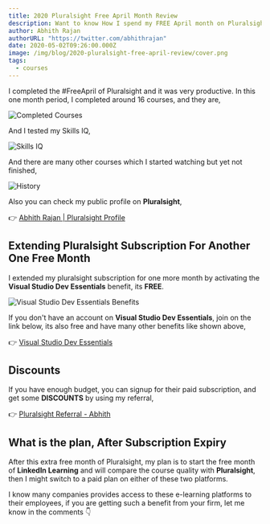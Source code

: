 ```yaml
---
title: 2020 Pluralsight Free April Month Review
description: Want to know How I spend my FREE April month on Pluralsight, plus how to extend Pluralsight subscription for another one free month.
author: Abhith Rajan
authorURL: "https://twitter.com/abhithrajan"
date: 2020-05-02T09:26:00.000Z
image: /img/blog/2020-pluralsight-free-april-review/cover.png
tags:
  - courses
---
```


I completed the #FreeApril of Pluralsight and it was very productive. In this one month period, I completed around 16 courses, and they are,

![Completed Courses](../../static/img/blog/2020-pluralsight-free-april-review/completed-courses.png)

And I tested my Skills IQ,

![Skills IQ](../../static/img/blog/2020-pluralsight-free-april-review/skills-iq.png)

And there are many other courses which I started watching but yet not finished,

![History](../../static/img/blog/2020-pluralsight-free-april-review/history.png)

Also you can check my public profile on **Pluralsight**,

:point_right: [Abhith Rajan | Pluralsight Profile](https://app.pluralsight.com/profile/abhith)

## Extending Pluralsight Subscription For Another One Free Month

I extended my pluralsight subscription for one more month by activating the **Visual Studio Dev Essentials** benefit, its **FREE**.

![Visual Studio Dev Essentials Benefits](../../static/img/blog/2020-pluralsight-free-april-review/visual-studio-dev-essentials-benefits.png)

If you don't have an account on **Visual Studio Dev Essentials**, join on the link below, its also free and have many other benefits like shown above,

:point_right: [Visual Studio Dev Essentials](https://visualstudio.microsoft.com/dev-essentials/)

## Discounts

If you have enough budget, you can signup for their paid subscription, and get some **DISCOUNTS** by using my referral,

:point_right: [Pluralsight Referral - Abhith](http://referral.pluralsight.com/mQgi3iP)

## What is the plan, After Subscription Expiry

After this extra free month of Pluralsight, my plan is to start the free month of **LinkedIn Learning** and will compare the course quality with **Pluralsight**, then I might switch to a paid plan on either of these two platforms.

I know many companies provides access to these e-learning platforms to their employees, if you are getting such a benefit from your firm, let me know in the comments :point_down:
